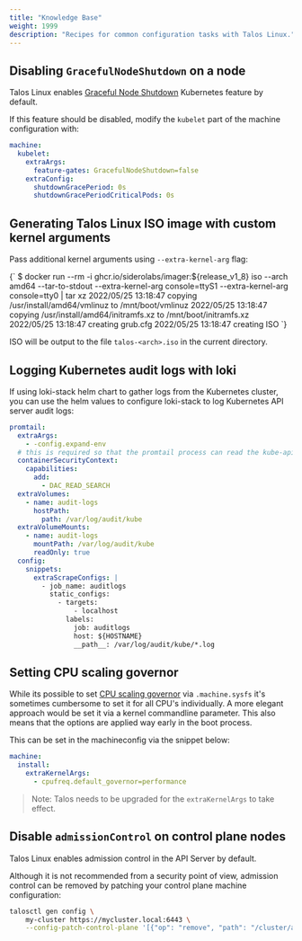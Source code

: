 ```yaml
---
title: "Knowledge Base"
weight: 1999
description: "Recipes for common configuration tasks with Talos Linux."
---
```



## Disabling `GracefulNodeShutdown` on a node

Talos Linux enables [Graceful Node Shutdown](https://kubernetes.io/docs/concepts/architecture/nodes/#graceful-node-shutdown) Kubernetes feature by default.

If this feature should be disabled, modify the `kubelet` part of the machine configuration with:

```yaml
machine:
  kubelet:
    extraArgs:
      feature-gates: GracefulNodeShutdown=false
    extraConfig:
      shutdownGracePeriod: 0s
      shutdownGracePeriodCriticalPods: 0s
```

## Generating Talos Linux ISO image with custom kernel arguments

Pass additional kernel arguments using `--extra-kernel-arg` flag:

<CodeBlock lang="sh">
{`
$ docker run --rm -i ghcr.io/siderolabs/imager:${release_v1_8} iso --arch amd64 --tar-to-stdout --extra-kernel-arg console=ttyS1 --extra-kernel-arg console=tty0 | tar xz
2022/05/25 13:18:47 copying /usr/install/amd64/vmlinuz to /mnt/boot/vmlinuz
2022/05/25 13:18:47 copying /usr/install/amd64/initramfs.xz to /mnt/boot/initramfs.xz
2022/05/25 13:18:47 creating grub.cfg
2022/05/25 13:18:47 creating ISO
`}
</CodeBlock>

ISO will be output to the file `talos-<arch>.iso` in the current directory.

## Logging Kubernetes audit logs with loki

If using loki-stack helm chart to gather logs from the Kubernetes cluster, you can use the helm values to configure loki-stack to log Kubernetes API server audit logs:

```yaml
promtail:
  extraArgs:
    - -config.expand-env
  # this is required so that the promtail process can read the kube-apiserver audit logs written as `nobody` user
  containerSecurityContext:
    capabilities:
      add:
        - DAC_READ_SEARCH
  extraVolumes:
    - name: audit-logs
      hostPath:
        path: /var/log/audit/kube
  extraVolumeMounts:
    - name: audit-logs
      mountPath: /var/log/audit/kube
      readOnly: true
  config:
    snippets:
      extraScrapeConfigs: |
        - job_name: auditlogs
          static_configs:
            - targets:
                - localhost
              labels:
                job: auditlogs
                host: ${HOSTNAME}
                __path__: /var/log/audit/kube/*.log
```

## Setting CPU scaling governor

While its possible to set [CPU scaling governor](https://kernelnewbies.org/Linux_5.9#CPU_Frequency_scaling) via `.machine.sysfs` it's sometimes cumbersome to set it for all CPU's individually.
A more elegant approach would be set it via a kernel commandline parameter.
This also means that the options are applied way early in the boot process.

This can be set in the machineconfig via the snippet below:

```yaml
machine:
  install:
    extraKernelArgs:
      - cpufreq.default_governor=performance
```

> Note: Talos needs to be upgraded for the `extraKernelArgs` to take effect.

## Disable `admissionControl` on control plane nodes

Talos Linux enables admission control in the API Server by default.

Although it is not recommended from a security point of view, admission control can be removed by patching your control plane machine configuration:

```bash
talosctl gen config \
    my-cluster https://mycluster.local:6443 \
    --config-patch-control-plane '[{"op": "remove", "path": "/cluster/apiServer/admissionControl"}]'
```
